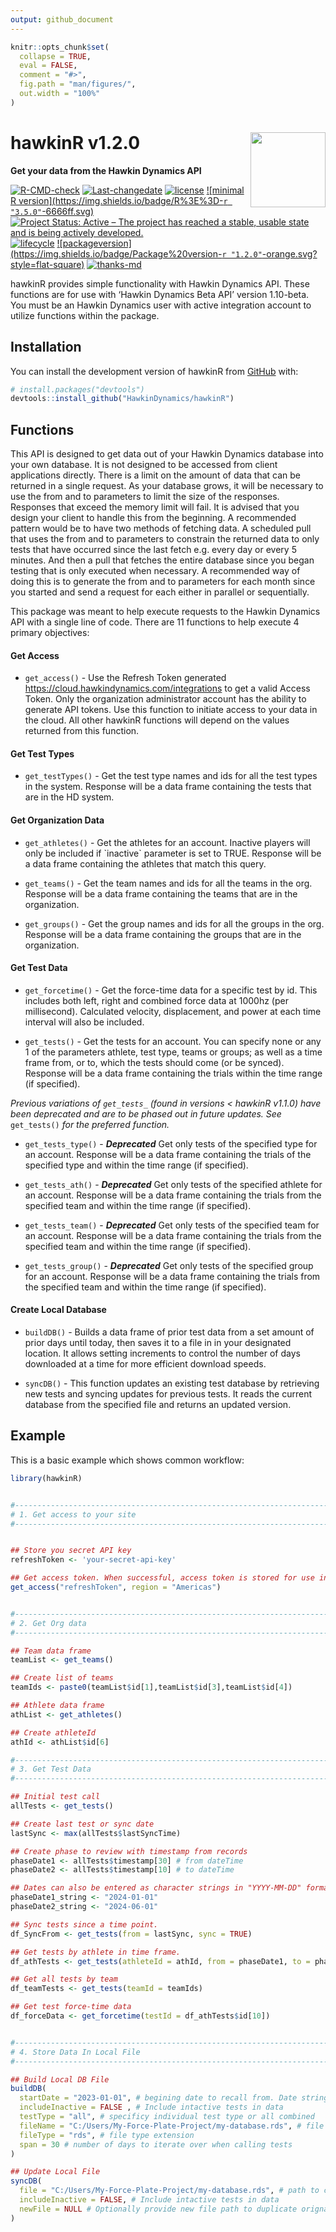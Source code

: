 ```yaml
---
output: github_document
---
```


<!-- README.md is generated from README.Rmd. Please edit that file -->

```r
knitr::opts_chunk$set(
  collapse = TRUE,
  eval = FALSE,
  comment = "#>",
  fig.path = "man/figures/",
  out.width = "100%"
)
```

# hawkinR v1.2.0 <img src="man/figures/hdlogo.png" align="right" width="120"/>

**Get your data from the Hawkin Dynamics API**

<!-- badges: start -->

[![R-CMD-check](https://github.com/HawkinDynamics/hawkinR/actions/workflows/R-CMD-check.yaml/badge.svg)](https://github.com/HawkinDynamics/hawkinR/actions/workflows/R-CMD-check.yaml) [![Last-changedate](https://img.shields.io/badge/last%20change-%60r%20gsub('-',%20'--',%20Sys.Date())%60-yellowgreen.svg)](/commits/master) [![license](https://img.shields.io/badge/license-MIT%20+%20file%20LICENSE-lightgrey.svg)](https://choosealicense.com/) 
[![minimal R version](https://img.shields.io/badge/R%3E%3D-`r "3.5.0"`-6666ff.svg)](https://cran.r-project.org/) 
[![Project Status: Active -- The project has reached a stable, usable state and is being actively developed.](https://www.repostatus.org/badges/latest/active.svg)](https://www.repostatus.org/#active) [![lifecycle](https://img.shields.io/badge/lifecycle-stable-brightgreen.svg)](https://www.tidyverse.org/lifecycle/#stable) 
[![packageversion](https://img.shields.io/badge/Package%20version-`r "1.2.0"`-orange.svg?style=flat-square)](commits/master) 
[![thanks-md](https://img.shields.io/badge/THANKS-md-ff69b4.svg)](THANKS.md)

<!-- badges: end -->

hawkinR provides simple functionality with Hawkin Dynamics API. These functions are for use with 'Hawkin Dynamics Beta API' version 1.10-beta. You must be an Hawkin Dynamics user with active integration account to utilize functions within the package.

## Installation

You can install the development version of hawkinR from [GitHub](https://github.com/) with:

``` r
# install.packages("devtools")
devtools::install_github("HawkinDynamics/hawkinR")
```

## Functions

This API is designed to get data out of your Hawkin Dynamics database into your own database. It is not designed to be accessed from client applications directly. There is a limit on the amount of data that can be returned in a single request. As your database grows, it will be necessary to use the from and to parameters to limit the size of the responses. Responses that exceed the memory limit will fail. It is advised that you design your client to handle this from the beginning. A recommended pattern would be to have two methods of fetching data. A scheduled pull that uses the from and to parameters to constrain the returned data to only tests that have occurred since the last fetch e.g. every day or every 5 minutes. And then a pull that fetches the entire database since you began testing that is only executed when necessary. A recommended way of doing this is to generate the from and to parameters for each month since you started and send a request for each either in parallel or sequentially.

This package was meant to help execute requests to the Hawkin Dynamics API with a single line of code. There are 11 functions to help execute 4 primary objectives:

#### Get Access

-   `get_access()` - Use the Refresh Token generated <https://cloud.hawkindynamics.com/integrations> to get a valid Access Token. Only the organization administrator account has the ability to generate API tokens. Use this function to initiate access to your data in the cloud. All other hawkinR functions will depend on the values returned from this function.

#### Get Test Types

-   `get_testTypes()` - Get the test type names and ids for all the test types in the system. Response will be a data frame containing the tests that are in the HD system.

#### Get Organization Data

-   `get_athletes()` - Get the athletes for an account. Inactive players will only be included if \`inactive\` parameter is set to TRUE. Response will be a data frame containing the athletes that match this query.

-   `get_teams()` - Get the team names and ids for all the teams in the org. Response will be a data frame containing the teams that are in the organization.

-   `get_groups()` - Get the group names and ids for all the groups in the org. Response will be a data frame containing the groups that are in the organization.

#### Get Test Data

-   `get_forcetime()` - Get the force-time data for a specific test by id. This includes both left, right and combined force data at 1000hz (per millisecond). Calculated velocity, displacement, and power at each time interval will also be included.

-   `get_tests()` - Get the tests for an account. You can specify none or any 1 of the parameters athlete, test type, teams or groups; as well as a time frame from, or to, which the tests should come (or be synced). Response will be a data frame containing the trials within the time range (if specified).

*Previous variations of `get_tests_` (found in versions \< hawkinR v1.1.0) have been deprecated and are to be phased out in future updates. See* `get_tests()` *for the preferred function.*

-   `get_tests_type()` - ***Deprecated*** Get only tests of the specified type for an account. Response will be a data frame containing the trials of the specified type and within the time range (if specified).

-   `get_tests_ath()` - ***Deprecated*** Get only tests of the specified athlete for an account. Response will be a data frame containing the trials from the specified team and within the time range (if specified).

-   `get_tests_team()` - ***Deprecated*** Get only tests of the specified team for an account. Response will be a data frame containing the trials from the specified team and within the time range (if specified).

-   `get_tests_group()` - ***Deprecated*** Get only tests of the specified group for an account. Response will be a data frame containing the trials from the specified team and within the time range (if specified).

#### Create Local Database

-   `buildDB()` - Builds a data frame of prior test data from a set amount of prior days until today, then saves it to a file in in your designated location. It allows setting increments to control the number of days downloaded at a time for more efficient download speeds.

-   `syncDB()` - This function updates an existing test database by retrieving new tests and syncing updates for previous tests. It reads the current database from the specified file and returns an updated version.

## Example

This is a basic example which shows common workflow:

```r
library(hawkinR) 


#------------------------------------------------------------------------------------#
# 1. Get access to your site
#------------------------------------------------------------------------------------#


## Store you secret API key
refreshToken <- 'your-secret-api-key'

## Get access token. When successful, access token is stored for use in the session.
get_access("refreshToken", region = "Americas")


#------------------------------------------------------------------------------------#
# 2. Get Org data
#------------------------------------------------------------------------------------#

## Team data frame
teamList <- get_teams()

## Create list of teams
teamIds <- paste0(teamList$id[1],teamList$id[3],teamList$id[4])

## Athlete data frame
athList <- get_athletes()

## Create athleteId
athId <- athList$id[6]

#------------------------------------------------------------------------------------#
# 3. Get Test Data
#------------------------------------------------------------------------------------#

## Initial test call
allTests <- get_tests()

## Create last test or sync date
lastSync <- max(allTests$lastSyncTime)

## Create phase to review with timestamp from records
phaseDate1 <- allTests$timestamp[30] # from dateTime
phaseDate2 <- allTests$timestamp[10] # to dateTime

## Dates can also be entered as character strings in "YYYY-MM-DD" format
phaseDate1_string <- "2024-01-01"
phaseDate2_string <- "2024-06-01"

## Sync tests since a time point.
df_SyncFrom <- get_tests(from = lastSync, sync = TRUE)

## Get tests by athlete in time frame.
df_athTests <- get_tests(athleteId = athId, from = phaseDate1, to = phaseDate2)

## Get all tests by team
df_teamTests <- get_tests(teamId = teamIds)

## Get test force-time data
df_forceData <- get_forcetime(testId = df_athTests$id[10])


#------------------------------------------------------------------------------------#
# 4. Store Data In Local File
#------------------------------------------------------------------------------------#

## Build Local DB File
buildDB(
  startDate = "2023-01-01", # begining date to recall from. Date string or timestamp
  includeInactive = FALSE , # Include intactive tests in data
  testType = "all", # specificy individual test type or all combined
  fileName = "C:/Users/My-Force-Plate-Project/my-database.rds", # file name and path
  fileType = "rds", # file type extension
  span = 30 # number of days to iterate over when calling tests
)

## Update Local File
syncDB(
  file = "C:/Users/My-Force-Plate-Project/my-database.rds", # path to current file
  includeInactive = FALSE, # Include intactive tests in data
  newFile = NULL # Optionally provide new file path to duplicate orignal file 
)

```
